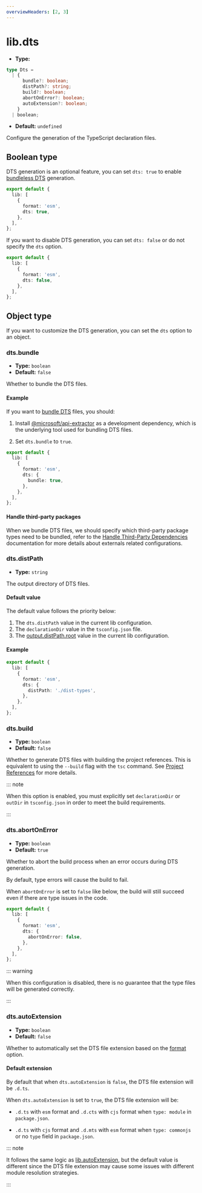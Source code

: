 ```yaml
---
overviewHeaders: [2, 3]
---
```


# lib.dts

- **Type:**

```ts
type Dts =
  | {
      bundle?: boolean;
      distPath?: string;
      build?: boolean;
      abortOnError?: boolean;
      autoExtension?: boolean;
    }
  | boolean;
```

- **Default:** `undefined`

Configure the generation of the TypeScript declaration files.

## Boolean type

DTS generation is an optional feature, you can set `dts: true` to enable [bundleless DTS](/guide/advanced/dts#bundleless-dts) generation.

```ts title="rslib.config.ts" {5}
export default {
  lib: [
    {
      format: 'esm',
      dts: true,
    },
  ],
};
```

If you want to disable DTS generation, you can set `dts: false` or do not specify the `dts` option.

```ts title="rslib.config.ts" {5}
export default {
  lib: [
    {
      format: 'esm',
      dts: false,
    },
  ],
};
```

## Object type

If you want to customize the DTS generation, you can set the `dts` option to an object.

### dts.bundle

- **Type:** `boolean`
- **Default:** `false`

Whether to bundle the DTS files.

#### Example

If you want to [bundle DTS](/guide/advanced/dts#bundle-dts) files, you should:

1. Install [@microsoft/api-extractor](https://www.npmjs.com/package/@microsoft/api-extractor) as a development dependency, which is the underlying tool used for bundling DTS files.


<PackageManagerTabs command="add @microsoft/api-extractor -D" />

2. Set `dts.bundle` to `true`.

```ts title="rslib.config.ts" {5-7}
export default {
  lib: [
    {
      format: 'esm',
      dts: {
        bundle: true,
      },
    },
  ],
};
```

#### Handle third-party packages

When we bundle DTS files, we should specify which third-party package types need to be bundled, refer to the [Handle Third-Party Dependencies](/guide/advanced/third-party-deps) documentation for more details about externals related configurations.

### dts.distPath

- **Type:** `string`

The output directory of DTS files.

#### Default value

The default value follows the priority below:

1. The `dts.distPath` value in the current lib configuration.
2. The `declarationDir` value in the `tsconfig.json` file.
3. The [output.distPath.root](/config/rsbuild/output#outputdistpath) value in the current lib configuration.

#### Example

```ts title="rslib.config.ts" {5-7}
export default {
  lib: [
    {
      format: 'esm',
      dts: {
        distPath: './dist-types',
      },
    },
  ],
};
```

### dts.build

- **Type:** `boolean`
- **Default:** `false`

Whether to generate DTS files with building the project references. This is equivalent to using the `--build` flag with the `tsc` command. See [Project References](https://www.typescriptlang.org/docs/handbook/project-references.html) for more details.

::: note

When this option is enabled, you must explicitly set `declarationDir` or `outDir` in `tsconfig.json` in order to meet the build requirements.

:::

### dts.abortOnError

- **Type:** `boolean`
- **Default:** `true`

Whether to abort the build process when an error occurs during DTS generation.

By default, type errors will cause the build to fail.

When `abortOnError` is set to `false` like below, the build will still succeed even if there are type issues in the code.

```ts title="rslib.config.ts" {5-7}
export default {
  lib: [
    {
      format: 'esm',
      dts: {
        abortOnError: false,
      },
    },
  ],
};
```

::: warning

When this configuration is disabled, there is no guarantee that the type files will be generated correctly.

:::

### dts.autoExtension

- **Type:** `boolean`
- **Default:** `false`

Whether to automatically set the DTS file extension based on the [format](/config/lib/format) option.

#### Default extension

By default that when `dts.autoExtension` is `false`, the DTS file extension will be `.d.ts`.

When `dts.autoExtension` is set to `true`, the DTS file extension will be:

- `.d.ts` with `esm` format and `.d.cts` with `cjs` format when `type: module` in `package.json`.

- `.d.ts` with `cjs` format and `.d.mts` with `esm` format when `type: commonjs` or no `type` field in `package.json`.

::: note

It follows the same logic as [lib.autoExtension](/config/lib/auto-extension), but the default value is different since the DTS file extension may cause some issues with different module resolution strategies.

:::
